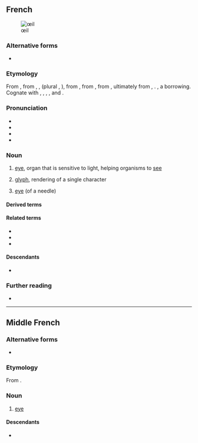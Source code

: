 {{also|oeil}}
==French==
[[Image:Catpupil03042006.jpg|thumb|œil]]

===Alternative forms===
* {{l|fr|oeil}} {{qualifier|nonstandard}}

===Etymology===
From {{inh|fr|frm|œil}}, from {{inh|fr|fro|oil}}, {{m|fro|uel}}, {{m|fro|ueil}} (plural {{m|fro|olz}}, {{m|fro|ialz}}), from {{inh|fr|VL.|oclus}}, from {{inh|fr|la|oculus}}, from {{inh|fr|itc-pro|*okʷelos}}, ultimately from {{der|fr|ine-pro|*h₃okʷ-}}, {{m|ine-pro|*h₃ekʷ-||eye; to see}}. {{doublet|fr|oculus}}, a borrowing. Cognate with {{cog|es|ojo}}, {{cog|pt|olho}}, {{cog|gl|ollo}}, {{cog|it|occhio}}, {{cog|ro|ochi}} and {{cog|ca|ull}}.

===Pronunciation===
* {{fr-IPA}}
* {{audio|fr|Fr-œil.ogg|audio}}
* {{audio|fr|Fr-Oeil-fr-Paris.ogg|Audio (FR)}}
* {{rhymes|fr|œj}}

===Noun===
{{fr-noun|m|yeux|œils}}

# {{lb|fr|anatomy|plural ''[[yeux]]''}} [[eye]], organ that is sensitive to light, helping organisms to [[see]]
# {{qualifier|plural ''[[œils]]''}} [[glyph]], rendering of a single character
# {{qualifier|plural ''[[œils]]''}} [[eye]] (of a needle)

====Derived terms====
{{der3|fr|à l'œil|à l'œil nu|avoir les yeux plus gros que le ventre|coup d'œil|ne pas en croire ses yeux|œil de lynx|œil pour œil, dent pour dent|clin d'œil|œiller|œillère|œillet|tourner de l'œil
}}

====Related terms====
* {{l|fr|inoculer}}
* {{l|fr|oculaire}}
* {{l|fr|oculiste}}

====Descendants====
* {{desc|ht|zye}}

===Further reading===
* {{R:TLFi}}

{{catlangname|fr|terms spelled with Œ}}

----

==Middle French==

===Alternative forms===
* {{alter|frm|oeil}}

===Etymology===
From {{inh|frm|fro|ueil}}.

===Noun===
{{frm-noun|m|yeulx}}

# {{lb|frm|anatomy}} [[eye]]

====Descendants====
* {{desctree|fr|œil}}